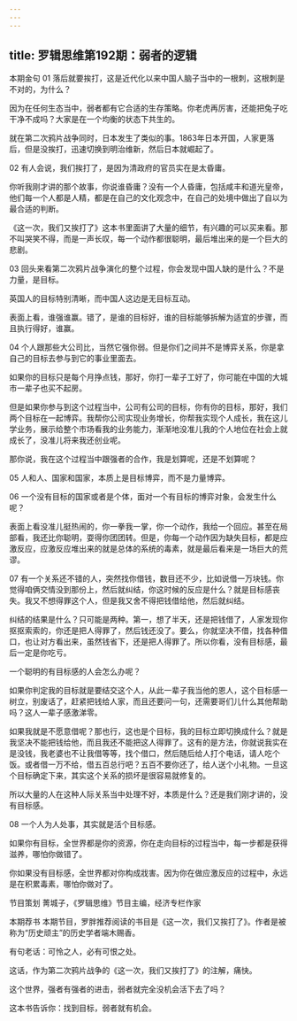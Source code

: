 ```yaml
---
---
---
```

title: 罗辑思维第192期：弱者的逻辑
---

本期金句
01
落后就要挨打，这是近代化以来中国人脑子当中的一根刺，这根刺是不对的，为什么？

因为在任何生态当中，弱者都有它合适的生存策略。你老虎再厉害，还能把兔子吃干净不成吗？大家是在一个均衡的状态下共生的。

就在第二次鸦片战争同时，日本发生了类似的事。1863年日本开国，人家更落后，但是没挨打，迅速切换到明治维新，然后日本就崛起了。

02
有人会说，我们挨打了，是因为清政府的官员实在是太昏庸。

你听我刚才讲的那个故事，你说谁昏庸？没有一个人昏庸，包括咸丰和道光皇帝，他们每一个人都是人精，都是在自己的文化观念中，在自己的处境中做出了自以为最合适的判断。

《这一次，我们又挨打了》这本书里面讲了大量的细节，有兴趣的可以买来看。那不叫哭笑不得，而是一声长叹，每一个动作都很聪明，最后堆出来的是一个巨大的悲剧。

03
回头来看第二次鸦片战争演化的整个过程，你会发现中国人缺的是什么？不是力量，是目标。

英国人的目标特别清晰，而中国人这边是无目标互动。

表面上看，谁强谁赢。错了，是谁的目标好，谁的目标能够拆解为适宜的步骤，而且执行得好，谁赢。

04
个人跟那些大公司比，当然它强你弱。但是你们之间并不是博弈关系，你是拿自己的目标去参与到它的事业里面去。

如果你的目标只是每个月挣点钱，那好，你打一辈子工好了，你可能在中国的大城市一辈子也买不起房。

但是如果你参与到这个过程当中，公司有公司的目标，你有你的目标，那好，我们两个目标在一起博弈。我帮你公司实现业务增长，你帮我实现个人成长，我在这儿学业务，展示给整个市场看我的业务能力，渐渐地没准儿我的个人地位在社会上就成长了，没准儿将来我还创业呢。

那你说，我在这个过程当中跟强者的合作，我是划算呢，还是不划算呢？ 

05
人和人、国家和国家，本质上是目标博弈，而不是力量博弈。

06
一个没有目标的国家或者是个体，面对一个有目标的博弈对象，会发生什么呢？

表面上看没准儿挺热闹的，你一拳我一掌，你一个动作，我给一个回应。甚至在局部看，我还比你聪明，耍得你团团转。但是，你每一个动作因为缺失目标，都是应激反应，应激反应堆出来的就是总体的系统的毒素，就是最后看来是一场巨大的荒谬。

07
有一个关系还不错的人，突然找你借钱，数目还不少，比如说借一万块钱。你觉得咱俩交情没到那份上，然后就纠结，你这时候的反应是什么？就是目标感丧失。我又不想得罪这个人，但是我又舍不得把钱借给他，然后就纠结。

纠结的结果是什么？只可能是两种。第一，想了半天，还是把钱借了，人家发现你抠抠索索的，你还是把人得罪了，然后钱还没了。要么，你就坚决不借，找各种借口，也让对方看出来，虽然钱省下，还是把人得罪了。所以你看，没有目标感，最后一定是你吃亏。

一个聪明的有目标感的人会怎么办呢？

如果你判定我的目标就是要结交这个人，从此一辈子我当他的恩人，这个目标感一树立，别废话了，赶紧把钱给人家，而且还要问一句，还需要哥们儿什么其他帮助吗？这人一辈子感激涕零。

如果我就是不愿意借呢？那也行，这也是个目标，我的目标立即切换成什么？就是我坚决不能把钱给他，而且我还不能把这人得罪了。这有的是方法，你就说我实在是没钱，我老婆也不让我借等等，找个借口，然后随后给人打个电话，请人吃个饭。或者借一万不给，借五百总行吧？五百不要你还了，给人送个小礼物。一旦这个目标确定下来，其实这个关系的损坏是很容易就修复的。

所以大量的人在这种人际关系当中处理不好，本质是什么？还是我们刚才讲的，没有目标感。

08
一个人为人处事，其实就是活个目标感。

如果你有目标，全世界都是你的资源，你在走向目标的过程当中，每一步都是获得滋养，哪怕你做错了。

你如果没有目标感，全世界都对你构成戕害。因为你在做应激反应的过程中，永远是在积累毒素，哪怕你做对了。

节目策划
菁城子，《罗辑思维》节目主编，经济专栏作家

本期荐书
本期节目，罗胖推荐阅读的书目是《这一次，我们又挨打了》。作者是被称为“历史顽主”的历史学者端木赐香。

有句老话：可怜之人，必有可恨之处。

这话，作为第二次鸦片战争的《这一次，我们又挨打了》的注解，痛快。

这个世界，强者有强者的进击，弱者就完全没机会活下去了吗？ 

这本书告诉你：找到目标，弱者就有机会。


